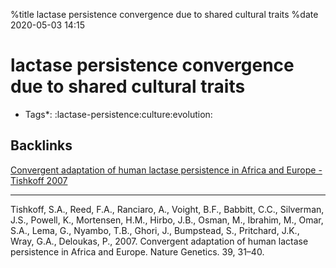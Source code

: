 %title lactase persistence convergence due to shared cultural traits
%date 2020-05-03 14:15

= lactase persistence convergence due to shared cultural traits =

*Tags*: :lactase-persistence:culture:evolution:

== Backlinks ==

[[1|Convergent adaptation of human lactase persistence in Africa and Europe - Tishkoff 2007]]

----
Tishkoff, S.A., Reed, F.A., Ranciaro, A., Voight, B.F., Babbitt, C.C., Silverman, J.S., Powell, K., Mortensen, H.M., Hirbo, J.B., Osman, M., Ibrahim, M., Omar, S.A., Lema, G., Nyambo, T.B., Ghori, J., Bumpstead, S., Pritchard, J.K., Wray, G.A., Deloukas, P., 2007. Convergent adaptation of human lactase persistence in Africa and Europe. Nature Genetics. 39, 31–40.
